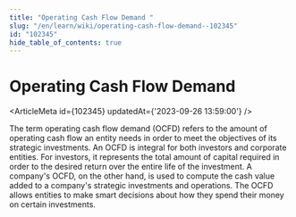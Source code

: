 ```yaml
---
title: "Operating Cash Flow Demand "
slug: "/en/learn/wiki/operating-cash-flow-demand--102345"
id: "102345"
hide_table_of_contents: true
---
```



# Operating Cash Flow Demand 

<ArticleMeta id={102345} updatedAt={'2023-09-26 13:59:00'} />
<div className='border-solid border-b border-t-0 my-4 border-[var(--ifm-color-gray-300)]' />

The term operating cash flow demand (OCFD) refers to the amount of operating cash flow an entity needs in order to meet the objectives of its strategic investments. An OCFD is integral for both investors and corporate entities. For investors, it represents the total amount of capital required in order to the desired return over the entire life of the investment. A company's OCFD, on the other hand, is used to compute the cash value added to a company's strategic investments and operations. The OCFD allows entities to make smart decisions about how they spend their money on certain investments.

